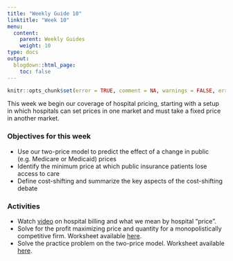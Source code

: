 ```yaml
---
title: "Weekly Guide 10"
linktitle: "Week 10"
menu:
  content:
    parent: Weekly Guides
    weight: 10
type: docs
output:
  blogdown::html_page:
    toc: false
---
```


```r
knitr::opts_chunk$set(error = TRUE, comment = NA, warnings = FALSE, errors = FALSE, messages = FALSE, tidy = FALSE, echo = FALSE)
```

This week we begin our coverage of hospital pricing, starting with a setup in which hospitals can set prices in one market and must take a fixed price in another market. 

### Objectives for this week

- Use our two-price model to predict the effect of a change in public (e.g. Medicare or Medicaid) prices
- Identify the minimum price at which public insurance patients lose access to care
- Define cost-shifting and summarize the key aspects of the cost-shifting debate

### Activities

- Watch [video](https://truecostofhealthcare.org/hospitalization/) on hospital billing and what we mean by hospital "price".
- Solve for the profit maximizing price and quantity for a monopolistically competitive firm. Worksheet available [here](/resource/wksheet7.html).
- Solve the practice problem on the two-price model. Worksheet available [here](/resource/wksheet8.html).